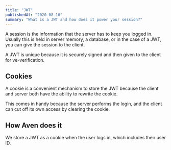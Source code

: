 ```yaml
---
title: "JWT"
publishedAt: "2020-08-16"
summary: "What is a JWT and how does it power your session?"
---
```


A session is the information that the server has to keep you logged in. Usually this is held in server memory, a database, or in the case of a JWT, you can give the session to the client.

A JWT is unique because it is securely signed and then given to the client for ve-verification.

## Cookies

A cookie is a convenient mechanism to store the JWT because the client and server both have the ability to rewrite the cookie.

This comes in handy because the server performs the login, and the client can cut off its own access by clearing the cookie.

## How Aven does it

We store a JWT as a cookie when the user logs in, which includes their user ID.

<!--- © Aven LLC and Aven Contributors. Licensed under Creative Commons CC BY-NC-SA 4.0 https://creativecommons.org/licenses/by-nc-sa/4.0/ -->
